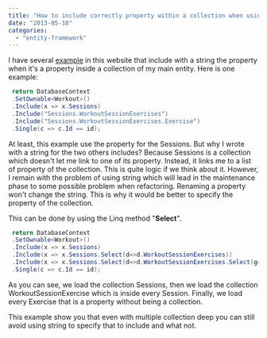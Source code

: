 ```yaml
---
title: "How to include correctly property within a collection when using Entity Framework code first"
date: "2013-05-10"
categories: 
  - "entity-framework"
---
```


I have several [example](./asnotracking-to-force-your-data-context-to-get-everything-from-the-database) in this website that include with a string the property when it's a property inside a collection of my main entity. Here is one example:


```csharp
 return DatabaseContext
 .SetOwnable<Workout>()
 .Include(x => x.Sessions)
 .Include("Sessions.WorkoutSessionExercises")
 .Include("Sessions.WorkoutSessionExercises.Exercise")
 .Single(c => c.Id == id); 
``` 
At least, this example use the property for the Sessions. But why I wrote with a string for the two others includes? Because Sessions is a collection which doesn't let me link to one of its property. Instead, it links me to a list of property of the collection. This is quite logic if we think about it. However, I remain with the problem of using string which will lead in the maintenance phase to some possible problem when refactoring. Renaming a property won't change the string. This is why it would be better to specify the property of the collection.

This can be done by using the Linq method "**Select**". 

```csharp
 return DatabaseContext
 .SetOwnable<Workout>()
 .Include(x => x.Sessions)
 .Include(x => x.Sessions.Select(d=>d.WorkoutSessionExercises))
 .Include(x => x.Sessions.Select(d=>d.WorkoutSessionExercises.Select(g=>g.Exercise)))
 .Single(c => c.Id == id); 
```

As you can see, we load the collection Sessions, then we load the collection WorkoutSessionExercise which is inside every Session. Finally, we load every Exercise that is a property without being a collection.

This example show you that even with multiple collection deep you can still avoid using string to specify that to include and what not.
